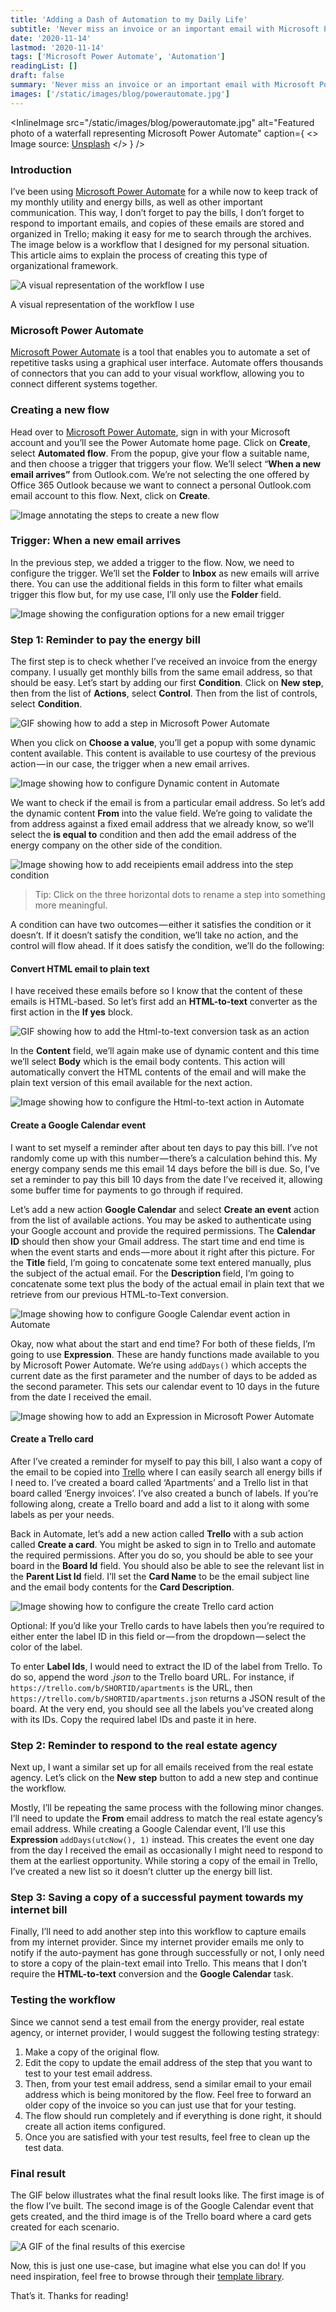 ```yaml
---
title: 'Adding a Dash of Automation to my Daily Life'
subtitle: 'Never miss an invoice or an important email with Microsoft Power Automate'
date: '2020-11-14'
lastmod: '2020-11-14'
tags: ['Microsoft Power Automate', 'Automation']
readingList: []
draft: false
summary: 'Never miss an invoice or an important email with Microsoft Power Automate'
images: ['/static/images/blog/powerautomate.jpg']
---
```


<InlineImage
  src="/static/images/blog/powerautomate.jpg"
  alt="Featured photo of a waterfall representing Microsoft Power Automate"
  caption={
    <>
      Image source: <a href="https://unsplash.com/photos/waAAaeC9hns">Unsplash</a>
    </>
  }
/>

### Introduction

I’ve been using [Microsoft Power Automate](https://flow.microsoft.com/) for a while now to keep track of my monthly utility and energy bills, as well as other important communication. This way, I don’t forget to pay the bills, I don’t forget to respond to important emails, and copies of these emails are stored and organized in Trello; making it easy for me to search through the archives. The image below is a workflow that I designed for my personal situation. This article aims to explain the process of creating this type of organizational framework.

![A visual representation of the workflow I use](/static/images/blog/contents/1_K9kL_X6G20bwMhQDrAmTEA.jpeg)

A visual representation of the workflow I use

### Microsoft Power Automate

[Microsoft Power Automate](https://flow.microsoft.com/) is a tool that enables you to automate a set of repetitive tasks using a graphical user interface. Automate offers thousands of connectors that you can add to your visual workflow, allowing you to connect different systems together.

### Creating a new flow

Head over to [Microsoft Power Automate](https://flow.microsoft.com/), sign in with your Microsoft account and you’ll see the Power Automate home page. Click on **Create**, select **Automated flow**. From the popup, give your flow a suitable name, and then choose a trigger that triggers your flow. We’ll select “**When a new email arrives”** from Outlook.com. We’re not selecting the one offered by Office 365 Outlook because we want to connect a personal Outlook.com email account to this flow. Next, click on **Create**.

![Image annotating the steps to create a new flow](/static/images/blog/contents/1_SXnhARIJPqNZaafkIrVQnw.png)

### Trigger: When a new email arrives

In the previous step, we added a trigger to the flow. Now, we need to configure the trigger. We’ll set the **Folder** to **Inbox** as new emails will arrive there. You can use the additional fields in this form to filter what emails trigger this flow but, for my use case, I’ll only use the **Folder** field.

![Image showing the configuration options for a new email trigger](/static/images/blog/contents/1_SQPvMRfUaeBpS8ocYv1RJA.png)

### Step 1: Reminder to pay the energy bill

The first step is to check whether I’ve received an invoice from the energy company. I usually get monthly bills from the same email address, so that should be easy. Let’s start by adding our first **Condition**. Click on **New step**, then from the list of **Actions**, select **Control**. Then from the list of controls, select **Condition**.

![GIF showing how to add a step in Microsoft Power Automate](/static/images/blog/contents/1__Ep2VVSp2oLbMafuhcGh4A.gif)

When you click on **Choose a value**, you’ll get a popup with some dynamic content available. This content is available to use courtesy of the previous action — in our case, the trigger when a new email arrives.

![Image showing how to configure Dynamic content in Automate](/static/images/blog/contents/1_WIDSoG1j_1RFyQnOnMgPzQ.png)

We want to check if the email is from a particular email address. So let’s add the dynamic content **From** into the value field. We’re going to validate the from address against a fixed email address that we already know, so we’ll select the **is equal to** condition and then add the email address of the energy company on the other side of the condition.

![Image showing how to add receipients email address into the step condition](/static/images/blog/contents/1_pfaCUVt83XnxFLO_25pOvw.png)

> Tip: Click on the three horizontal dots to rename a step into something more meaningful.

A condition can have two outcomes — either it satisfies the condition or it doesn’t. If it doesn’t satisfy the condition, we’ll take no action, and the control will flow ahead. If it does satisfy the condition, we’ll do the following:

#### Convert HTML email to plain text

I have received these emails before so I know that the content of these emails is HTML-based. So let’s first add an **HTML-to-text** converter as the first action in the **If yes** block.

![GIF showing how to add the Html-to-text conversion task as an action](/static/images/blog/contents/1_OipB0NaqH02JmInHyAXHLQ.gif)

In the **Content** field, we’ll again make use of dynamic content and this time we’ll select **Body** which is the email body contents. This action will automatically convert the HTML contents of the email and will make the plain text version of this email available for the next action.

![Image showing how to configure the Html-to-text action in Automate](/static/images/blog/contents/1_7E4ewBGhLJ7XVnRADF6wmQ.png)

#### Create a Google Calendar event

I want to set myself a reminder after about ten days to pay this bill. I’ve not randomly come up with this number — there’s a calculation behind this. My energy company sends me this email 14 days before the bill is due. So, I’ve set a reminder to pay this bill 10 days from the date I’ve received it, allowing some buffer time for payments to go through if required.

Let’s add a new action **Google Calendar** and select **Create an event** action from the list of available actions. You may be asked to authenticate using your Google account and provide the required permissions. The **Calendar ID** should then show your Gmail address. The start time and end time is when the event starts and ends — more about it right after this picture. For the **Title** field, I’m going to concatenate some text entered manually, plus the subject of the actual email. For the **Description&#x20;**&#x66;ield, I’m going to concatenate some text plus the body of the actual email in plain text that we retrieve from our previous HTML-to-Text conversion.

![Image showing how to configure Google Calendar event action in Automate](/static/images/blog/contents/1_hCzxS5r80TOLiaTRahaMlw.png)

Okay, now what about the start and end time? For both of these fields, I’m going to use **Expression**. These are handy functions made available to you by Microsoft Power Automate. We’re using `addDays()` which accepts the current date as the first parameter and the number of days to be added as the second parameter. This sets our calendar event to 10 days in the future from the date I received the email.

![Image showing how to add an Expression in Microsoft Power Automate](/static/images/blog/contents/1_6YNswKJxgbfqDaCdLobhig.png)

#### Create a Trello card

After I’ve created a reminder for myself to pay this bill, I also want a copy of the email to be copied into [Trello](https://trello.com/clydedz/recommend) where I can easily search all energy bills if I need to. I’ve created a board called ‘Apartments’ and a Trello list in that board called ‘Energy invoices’. I’ve also created a bunch of labels. If you’re following along, create a Trello board and add a list to it along with some labels as per your needs.

Back in Automate, let’s add a new action called **Trello** with a sub action called **Create a card**. You might be asked to sign in to Trello and automate the required permissions. After you do so, you should be able to see your board in the **Board Id** field. You should also be able to see the relevant list in the **Parent List Id** field. I’ll set the **Card Name** to be the email subject line and the email body contents for the **Card Description**.

![Image showing how to configure the create Trello card action](/static/images/blog/contents/1_CZ5UnWHFCCXoA3YXSz1iaQ.png)

Optional: If you’d like your Trello cards to have labels then you’re required to either enter the label ID in this field or — from the dropdown — select the color of the label.

To enter **Label Ids**, I would need to extract the ID of the label from Trello. To do so, append the word *.json* to the Trello board URL. For instance, if `https://trello.com/b/SHORTID/apartments` is the URL, then `https://trello.com/b/SHORTID/apartments.json` returns a JSON result of the board. At the very end, you should see all the labels you’ve created along with its IDs. Copy the required label IDs and paste it in here.

### Step 2: Reminder to respond to the real estate agency

Next up, I want a similar set up for all emails received from the real estate agency. Let’s click on the **New step** button to add a new step and continue the workflow.

Mostly, I’ll be repeating the same process with the following minor changes. I’ll need to update the **From** email address to match the real estate agency’s email address. While creating a Google Calendar event, I’ll use this **Expression&#x20;**`addDays(utcNow(), 1)` instead. This creates the event one day from the day I received the email as occasionally I might need to respond to them at the earliest opportunity. While storing a copy of the email in Trello, I’ve created a new list so it doesn’t clutter up the energy bill list.

### Step 3: Saving a copy of a successful payment towards my internet bill

Finally, I’ll need to add another step into this workflow to capture emails from my internet provider. Since my internet provider emails me only to notify if the auto-payment has gone through successfully or not, I only need to store a copy of the plain-text email into Trello. This means that I don’t require the **HTML-to-text** conversion and the **Google Calendar** task.

### Testing the workflow

Since we cannot send a test email from the energy provider, real estate agency, or internet provider, I would suggest the following testing strategy:

1. Make a copy of the original flow.
2. Edit the copy to update the email address of the step that you want to test to your test email address.
3. Then, from your test email address, send a similar email to your email address which is being monitored by the flow. Feel free to forward an older copy of the invoice so you can just use that for your testing.
4. The flow should run completely and if everything is done right, it should create all action items configured.
5. Once you are satisfied with your test results, feel free to clean up the test data.

### Final result

The GIF below illustrates what the final result looks like. The first image is of the flow I’ve built. The second image is of the Google Calendar event that gets created, and the third image is of the Trello board where a card gets created for each scenario.

![A GIF of the final results of this exercise](/static/images/blog/contents/1_rusirwp_gS1kjWpKJZ5YLw.gif)

Now, this is just one use-case, but imagine what else you can do! If you need inspiration, feel free to browse through their [template library](https://flow.microsoft.com/en-us/templates/).

That’s it. Thanks for reading!
